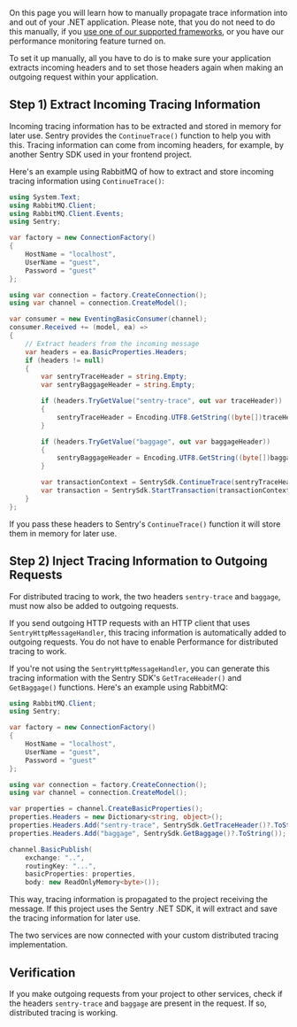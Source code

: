 On this page you will learn how to manually propagate trace information into and out of your .NET application. Please note, that you do not need to do this manually, if you [use one of our supported frameworks](/platforms/dotnet/tracing/#how-to-use-tracing), or you have our <PlatformLink to="/performance/">performance monitoring feature</PlatformLink> turned on.

To set it up manually, all you have to do is to make sure your application extracts incoming headers and to set those headers again when making an outgoing request within your application.

## Step 1) Extract Incoming Tracing Information

Incoming tracing information has to be extracted and stored in memory for later use. Sentry provides the `ContinueTrace()` function to help you with this. Tracing information can come from incoming headers, for example, by another Sentry SDK used in your frontend project.

Here's an example using RabbitMQ of how to extract and store incoming tracing information using `ContinueTrace()`:

```csharp
using System.Text;
using RabbitMQ.Client;
using RabbitMQ.Client.Events;
using Sentry;

var factory = new ConnectionFactory()
{
    HostName = "localhost",
    UserName = "guest",
    Password = "guest"
};

using var connection = factory.CreateConnection();
using var channel = connection.CreateModel();

var consumer = new EventingBasicConsumer(channel);
consumer.Received += (model, ea) =>
{
    // Extract headers from the incoming message
    var headers = ea.BasicProperties.Headers;
    if (headers != null)
    {
        var sentryTraceHeader = string.Empty;
        var sentryBaggageHeader = string.Empty;

        if (headers.TryGetValue("sentry-trace", out var traceHeader))
        {
            sentryTraceHeader = Encoding.UTF8.GetString((byte[])traceHeader);
        }

        if (headers.TryGetValue("baggage", out var baggageHeader))
        {
            sentryBaggageHeader = Encoding.UTF8.GetString((byte[])baggageHeader);
        }

        var transactionContext = SentrySdk.ContinueTrace(sentryTraceHeader, sentryBaggageHeader);
        var transaction = SentrySdk.StartTransaction(transactionContext);
    }
};
```

If you pass these headers to Sentry's `ContinueTrace()` function it will store them in memory for later use.

## Step 2) Inject Tracing Information to Outgoing Requests

For distributed tracing to work, the two headers `sentry-trace` and `baggage`, must now also be added to outgoing requests.

If you send outgoing HTTP requests with an HTTP client that uses `SentryHttpMessageHandler`, this tracing information is automatically added to outgoing requests. You do not have to enable Performance for distributed tracing to work.

If you're not using the `SentryHttpMessageHandler`, you can generate this tracing information with the Sentry SDK's `GetTraceHeader()` and `GetBaggage()` functions. Here's an example using RabbitMQ:

```csharp
using RabbitMQ.Client;
using Sentry;

var factory = new ConnectionFactory()
{
    HostName = "localhost",
    UserName = "guest",
    Password = "guest"
};

using var connection = factory.CreateConnection();
using var channel = connection.CreateModel();

var properties = channel.CreateBasicProperties();
properties.Headers = new Dictionary<string, object>();
properties.Headers.Add("sentry-trace", SentrySdk.GetTraceHeader()?.ToString());
properties.Headers.Add("baggage", SentrySdk.GetBaggage()?.ToString());

channel.BasicPublish(
    exchange: "..",
    routingKey: "...",
    basicProperties: properties,
    body: new ReadOnlyMemory<byte>());
```

This way, tracing information is propagated to the project receiving the message. If this project uses the Sentry .NET SDK, it will extract and save the tracing information for later use.

The two services are now connected with your custom distributed tracing implementation.

## Verification

If you make outgoing requests from your project to other services, check if the headers `sentry-trace` and `baggage` are present in the request. If so, distributed tracing is working.
